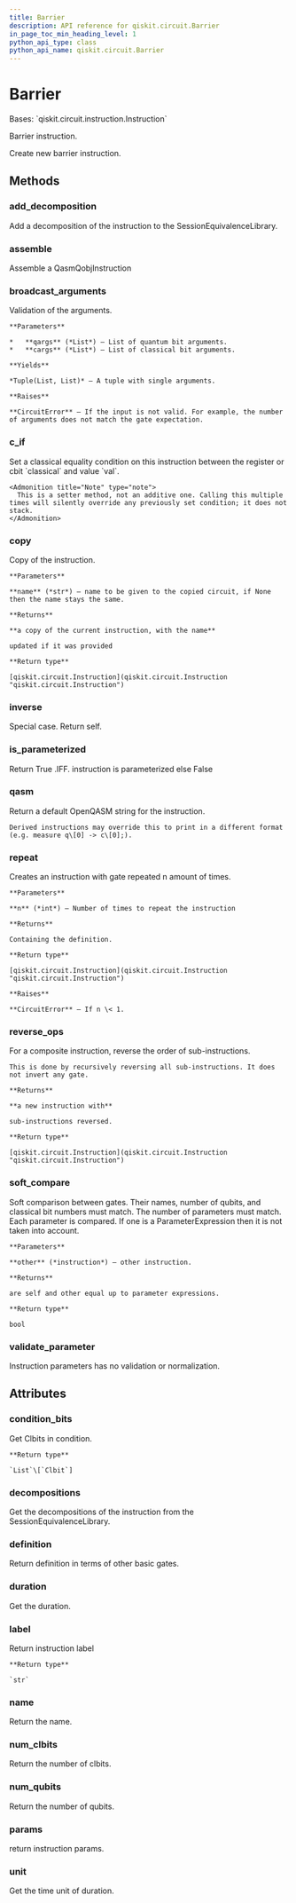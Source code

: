 ```yaml
---
title: Barrier
description: API reference for qiskit.circuit.Barrier
in_page_toc_min_heading_level: 1
python_api_type: class
python_api_name: qiskit.circuit.Barrier
---
```


# Barrier

<Class id="qiskit.circuit.Barrier" isDedicatedPage={true} github="https://github.com/qiskit/qiskit/tree/stable/0.20/qiskit/circuit/barrier.py" signature="Barrier(num_qubits)">
  Bases: `qiskit.circuit.instruction.Instruction`

  Barrier instruction.

  Create new barrier instruction.

  ## Methods

  ### add\_decomposition

  <Function id="qiskit.circuit.Barrier.add_decomposition" signature="Barrier.add_decomposition(decomposition)">
    Add a decomposition of the instruction to the SessionEquivalenceLibrary.
  </Function>

  ### assemble

  <Function id="qiskit.circuit.Barrier.assemble" signature="Barrier.assemble()">
    Assemble a QasmQobjInstruction
  </Function>

  ### broadcast\_arguments

  <Function id="qiskit.circuit.Barrier.broadcast_arguments" signature="Barrier.broadcast_arguments(qargs, cargs)">
    Validation of the arguments.

    **Parameters**

    *   **qargs** (*List*) – List of quantum bit arguments.
    *   **cargs** (*List*) – List of classical bit arguments.

    **Yields**

    *Tuple(List, List)* – A tuple with single arguments.

    **Raises**

    **CircuitError** – If the input is not valid. For example, the number of arguments does not match the gate expectation.
  </Function>

  ### c\_if

  <Function id="qiskit.circuit.Barrier.c_if" signature="Barrier.c_if(classical, val)">
    Set a classical equality condition on this instruction between the register or cbit `classical` and value `val`.

    <Admonition title="Note" type="note">
      This is a setter method, not an additive one. Calling this multiple times will silently override any previously set condition; it does not stack.
    </Admonition>
  </Function>

  ### copy

  <Function id="qiskit.circuit.Barrier.copy" signature="Barrier.copy(name=None)">
    Copy of the instruction.

    **Parameters**

    **name** (*str*) – name to be given to the copied circuit, if None then the name stays the same.

    **Returns**

    **a copy of the current instruction, with the name**

    updated if it was provided

    **Return type**

    [qiskit.circuit.Instruction](qiskit.circuit.Instruction "qiskit.circuit.Instruction")
  </Function>

  ### inverse

  <Function id="qiskit.circuit.Barrier.inverse" signature="Barrier.inverse()">
    Special case. Return self.
  </Function>

  ### is\_parameterized

  <Function id="qiskit.circuit.Barrier.is_parameterized" signature="Barrier.is_parameterized()">
    Return True .IFF. instruction is parameterized else False
  </Function>

  ### qasm

  <Function id="qiskit.circuit.Barrier.qasm" signature="Barrier.qasm()">
    Return a default OpenQASM string for the instruction.

    Derived instructions may override this to print in a different format (e.g. measure q\[0] -> c\[0];).
  </Function>

  ### repeat

  <Function id="qiskit.circuit.Barrier.repeat" signature="Barrier.repeat(n)">
    Creates an instruction with gate repeated n amount of times.

    **Parameters**

    **n** (*int*) – Number of times to repeat the instruction

    **Returns**

    Containing the definition.

    **Return type**

    [qiskit.circuit.Instruction](qiskit.circuit.Instruction "qiskit.circuit.Instruction")

    **Raises**

    **CircuitError** – If n \< 1.
  </Function>

  ### reverse\_ops

  <Function id="qiskit.circuit.Barrier.reverse_ops" signature="Barrier.reverse_ops()">
    For a composite instruction, reverse the order of sub-instructions.

    This is done by recursively reversing all sub-instructions. It does not invert any gate.

    **Returns**

    **a new instruction with**

    sub-instructions reversed.

    **Return type**

    [qiskit.circuit.Instruction](qiskit.circuit.Instruction "qiskit.circuit.Instruction")
  </Function>

  ### soft\_compare

  <Function id="qiskit.circuit.Barrier.soft_compare" signature="Barrier.soft_compare(other)">
    Soft comparison between gates. Their names, number of qubits, and classical bit numbers must match. The number of parameters must match. Each parameter is compared. If one is a ParameterExpression then it is not taken into account.

    **Parameters**

    **other** (*instruction*) – other instruction.

    **Returns**

    are self and other equal up to parameter expressions.

    **Return type**

    bool
  </Function>

  ### validate\_parameter

  <Function id="qiskit.circuit.Barrier.validate_parameter" signature="Barrier.validate_parameter(parameter)">
    Instruction parameters has no validation or normalization.
  </Function>

  ## Attributes

  ### condition\_bits

  <Attribute id="qiskit.circuit.Barrier.condition_bits">
    Get Clbits in condition.

    **Return type**

    `List`\[`Clbit`]
  </Attribute>

  ### decompositions

  <Attribute id="qiskit.circuit.Barrier.decompositions">
    Get the decompositions of the instruction from the SessionEquivalenceLibrary.
  </Attribute>

  ### definition

  <Attribute id="qiskit.circuit.Barrier.definition">
    Return definition in terms of other basic gates.
  </Attribute>

  ### duration

  <Attribute id="qiskit.circuit.Barrier.duration">
    Get the duration.
  </Attribute>

  ### label

  <Attribute id="qiskit.circuit.Barrier.label">
    Return instruction label

    **Return type**

    `str`
  </Attribute>

  ### name

  <Attribute id="qiskit.circuit.Barrier.name">
    Return the name.
  </Attribute>

  ### num\_clbits

  <Attribute id="qiskit.circuit.Barrier.num_clbits">
    Return the number of clbits.
  </Attribute>

  ### num\_qubits

  <Attribute id="qiskit.circuit.Barrier.num_qubits">
    Return the number of qubits.
  </Attribute>

  ### params

  <Attribute id="qiskit.circuit.Barrier.params">
    return instruction params.
  </Attribute>

  ### unit

  <Attribute id="qiskit.circuit.Barrier.unit">
    Get the time unit of duration.
  </Attribute>
</Class>

